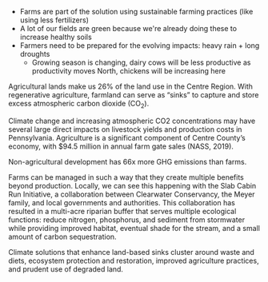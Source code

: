 - Farms are part of the solution using sustainable farming practices (like using less fertilizers)
- A lot of our fields are green because we're already doing these to increase healthy soils
- Farmers need to be prepared for the evolving impacts: heavy rain + long droughts
  - Growing season is changing, dairy cows will be less productive as productivity moves North, chickens will be increasing here

Agricultural lands make us 26% of the land use in the Centre Region. With regenerative agriculture, farmland can serve as “sinks” to capture and store excess atmospheric carbon dioxide (CO<sub>2</sub>).

Climate change and increasing atmospheric CO2 concentrations may have several large direct impacts on livestock yields and production costs in Pennsylvania. Agriculture is a significant component of Centre County’s economy, with $94.5 million in annual farm gate sales (NASS, 2019).

Non-agricultural development has 66x more GHG emissions than farms.

Farms can be managed in such a way that they create multiple benefits beyond production. Locally, we can see this happening with the Slab Cabin Run Initiative, a collaboration between Clearwater Conservancy, the Meyer family, and local governments and authorities. This collaboration has resulted in a multi-acre riparian buffer that serves multiple ecological functions: reduce nitrogen, phosphorus, and sediment from stormwater while providing improved habitat, eventual shade for the stream, and a small amount of carbon sequestration.

Climate solutions that enhance land-based sinks cluster around waste and diets, ecosystem protection and restoration, improved agriculture practices, and prudent use of degraded land.
